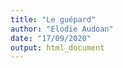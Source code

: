```yaml
---
title: "Le guépard"
author: "Elodie Audoan"
date: "17/09/2020"
output: html_document
---
```


<!--- G.E.
Cette balise en grisée est une consigne. Il n'est pas utile de la supprimer. Elle ne s'affiche pas dans votre document final. Afin de compiler votre document, cliquez sur le bouton `knit`

Vous trouverez ci-dessous un rappel des thématiques que vous pouvez inclure dans ce document :
Le guépard (*Acinonyx jubatus*)









- Classification
- Mode de vie
- Alimentation
- Reproduction
- ...
--->
